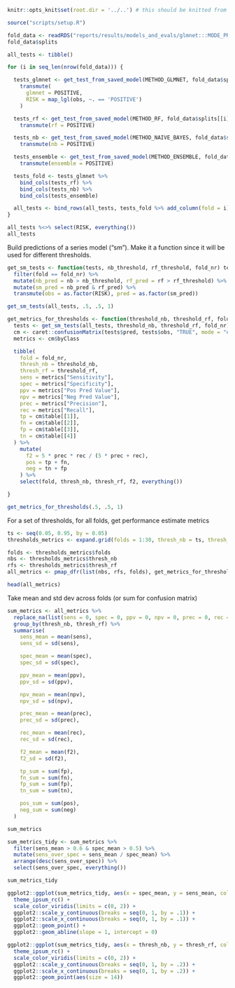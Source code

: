 ```r
knitr::opts_knit$set(root.dir = '../..') # this should be knitted from the repo root directory
```


```r

source("scripts/setup.R")
```


```r
fold_data <- readRDS("reports/results/models_and_evals/glmnet:::MODE_PRESENCE:::LABEL_H:::SYMP_TRUE:::CV_TRUE/data_info.rds")
fold_data$splits
```


```r

all_tests <- tibble()

for (i in seq_len(nrow(fold_data))) {

  tests_glmnet <- get_test_from_saved_model(METHOD_GLMNET, fold_data$splits[[i]], i, 403) %>%
    transmute(
      glmnet = POSITIVE,
      RISK = map_lgl(obs, ~. == 'POSITIVE')
    )

  tests_rf <- get_test_from_saved_model(METHOD_RF, fold_data$splits[[i]], i, 403) %>%
    transmute(rf = POSITIVE)

  tests_nb <- get_test_from_saved_model(METHOD_NAIVE_BAYES, fold_data$splits[[i]], i, 403) %>%
    transmute(nb = POSITIVE)

  tests_ensemble <- get_test_from_saved_model(METHOD_ENSEMBLE, fold_data$splits[[i]], i, 403) %>%
    transmute(ensemble = POSITIVE)

  tests_fold <- tests_glmnet %>%
    bind_cols(tests_rf) %>%
    bind_cols(tests_nb) %>%
    bind_cols(tests_ensemble)

  all_tests <- bind_rows(all_tests, tests_fold %>% add_column(fold = i))
}

all_tests %<>% select(RISK, everything())
all_tests
```


Build predictions of a series model ("sm"). Make it a function since it will be used for different thresholds.

```r

get_sm_tests <- function(tests, nb_threshold, rf_threshold, fold_nr) tests %>%
  filter(fold == fold_nr) %>%
  mutate(nb_pred = nb > nb_threshold, rf_pred = rf > rf_threshold) %>%
  mutate(sm_pred = nb_pred & rf_pred) %>%
  transmute(obs = as.factor(RISK), pred = as.factor(sm_pred))

get_sm_tests(all_tests, .5, .5, 1)
```



```r

get_metrics_for_thresholds <- function(threshold_nb, threshold_rf, fold_nr) {
  tests <- get_sm_tests(all_tests, threshold_nb, threshold_rf, fold_nr)
  cm <- caret::confusionMatrix(tests$pred, tests$obs, "TRUE", mode = "everything")
  metrics <- cm$byClass

  tibble(
    fold = fold_nr,
    thresh_nb = threshold_nb,
    thresh_rf = threshold_rf,
    sens = metrics["Sensitivity"],
    spec = metrics["Specificity"],
    ppv = metrics["Pos Pred Value"],
    npv = metrics["Neg Pred Value"],
    prec = metrics["Precision"],
    rec = metrics["Recall"],
    tp = cm$table[[1]],
    fn = cm$table[[2]],
    fp = cm$table[[3]],
    tn = cm$table[[4]]
  ) %>%
    mutate(
      f2 = 5 * prec * rec / (5 * prec + rec),
      pos = tp + fn,
      neg = tn + fp
    ) %>%
    select(fold, thresh_nb, thresh_rf, f2, everything())

}

get_metrics_for_thresholds(.5, .5, 1)
```


For a set of thresholds, for all folds, get performance estimate metrics

```r

ts <- seq(0.05, 0.95, by = 0.05)
thresholds_metrics <- expand.grid(folds = 1:30, thresh_nb = ts, thresh_rf = ts)

folds <- thresholds_metrics$folds
nbs <- thresholds_metrics$thresh_nb
rfs <- thresholds_metrics$thresh_rf
all_metrics <- pmap_dfr(list(nbs, rfs, folds), get_metrics_for_thresholds)

head(all_metrics)
```

Take mean and std dev across folds (or sum for confusion matrix)

```r
sum_metrics <- all_metrics %>%
  replace_na(list(sens = 0, spec = 0, ppv = 0, npv = 0, prec = 0, rec = 0, f2 = 0)) %>%
  group_by(thresh_nb, thresh_rf) %>%
  summarise(
    sens_mean = mean(sens),
    sens_sd = sd(sens),

    spec_mean = mean(spec),
    spec_sd = sd(spec),

    ppv_mean = mean(ppv),
    ppv_sd = sd(ppv),

    npv_mean = mean(npv),
    npv_sd = sd(npv),

    prec_mean = mean(prec),
    prec_sd = sd(prec),

    rec_mean = mean(rec),
    rec_sd = sd(rec),

    f2_mean = mean(f2),
    f2_sd = sd(f2),

    tp_sum = sum(fp),
    fn_sum = sum(fn),
    fp_sum = sum(fp),
    tn_sum = sum(tn),

    pos_sum = sum(pos),
    neg_sum = sum(neg)
  )

sum_metrics
```

```r
sum_metrics_tidy <- sum_metrics %>%
  filter(sens_mean > 0.6 & spec_mean > 0.5) %>%
  mutate(sens_over_spec = sens_mean / spec_mean) %>%
  arrange(desc(sens_over_spec)) %>%
  select(sens_over_spec, everything())

sum_metrics_tidy
```

```r

ggplot2::ggplot(sum_metrics_tidy, aes(x = spec_mean, y = sens_mean, colour = sens_over_spec)) +
  theme_ipsum_rc() +
  scale_color_viridis(limits = c(0, 2)) +
  ggplot2::scale_y_continuous(breaks = seq(0, 1, by = .1)) +
  ggplot2::scale_x_continuous(breaks = seq(0, 1, by = .1)) +
  ggplot2::geom_point() +
  ggplot2::geom_abline(slope = 1, intercept = 0)

ggplot2::ggplot(sum_metrics_tidy, aes(x = thresh_nb, y = thresh_rf, colour = sens_over_spec)) +
  theme_ipsum_rc() +
  scale_color_viridis(limits = c(0, 2)) +
  ggplot2::scale_y_continuous(breaks = seq(0, 1, by = .2)) +
  ggplot2::scale_x_continuous(breaks = seq(0, 1, by = .2)) +
  ggplot2::geom_point(aes(size = 14))

```


































